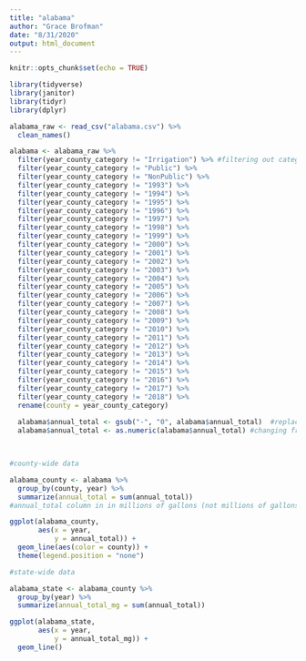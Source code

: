 ```yaml
---
title: "alabama"
author: "Grace Brofman"
date: "8/31/2020"
output: html_document
---
```


```r
knitr::opts_chunk$set(echo = TRUE)
```

```r
library(tidyverse)
library(janitor)
library(tidyr)
library(dplyr)

alabama_raw <- read_csv("alabama.csv") %>% 
  clean_names()

alabama <- alabama_raw %>% 
  filter(year_county_category != "Irrigation") %>% #filtering out categories using "!="
  filter(year_county_category != "Public") %>% 
  filter(year_county_category != "NonPublic") %>% 
  filter(year_county_category != "1993") %>% 
  filter(year_county_category != "1994") %>% 
  filter(year_county_category != "1995") %>% 
  filter(year_county_category != "1996") %>% 
  filter(year_county_category != "1997") %>% 
  filter(year_county_category != "1998") %>% 
  filter(year_county_category != "1999") %>% 
  filter(year_county_category != "2000") %>% 
  filter(year_county_category != "2001") %>% 
  filter(year_county_category != "2002") %>% 
  filter(year_county_category != "2003") %>% 
  filter(year_county_category != "2004") %>% 
  filter(year_county_category != "2005") %>% 
  filter(year_county_category != "2006") %>% 
  filter(year_county_category != "2007") %>% 
  filter(year_county_category != "2008") %>% 
  filter(year_county_category != "2009") %>% 
  filter(year_county_category != "2010") %>% 
  filter(year_county_category != "2011") %>% 
  filter(year_county_category != "2012") %>% 
  filter(year_county_category != "2013") %>% 
  filter(year_county_category != "2014") %>% 
  filter(year_county_category != "2015") %>% 
  filter(year_county_category != "2016") %>% 
  filter(year_county_category != "2017") %>% 
  filter(year_county_category != "2018") %>% 
  rename(county = year_county_category)
  
  alabama$annual_total <- gsub("-", "0", alabama$annual_total)  #replacing "-" with "0"
  alabama$annual_total <- as.numeric(alabama$annual_total) #changing from character to numeric
  



```

```r
#county-wide data

alabama_county <- alabama %>% 
  group_by(county, year) %>% 
  summarize(annual_total = sum(annual_total))
#annual_total column in in millions of gallons (not millions of gallons per day). Individual monthly volumes are in MGD.

ggplot(alabama_county,
       aes(x = year,
           y = annual_total)) +
  geom_line(aes(color = county)) +
  theme(legend.position = "none")

```
 
```r
#state-wide data

alabama_state <- alabama_county %>% 
  group_by(year) %>% 
  summarize(annual_total_mg = sum(annual_total))

ggplot(alabama_state,
       aes(x = year,
           y = annual_total_mg)) + 
  geom_line()

```


